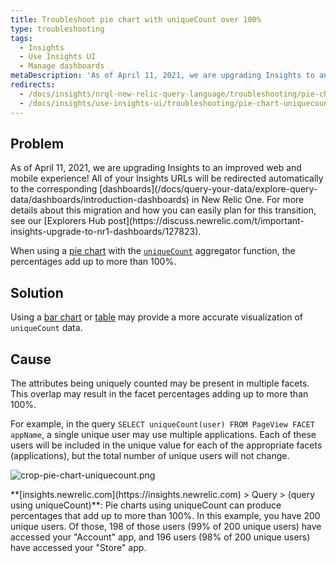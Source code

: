```yaml
---
title: Troubleshoot pie chart with uniqueCount over 100%
type: troubleshooting
tags:
  - Insights
  - Use Insights UI
  - Manage dashboards
metaDescription: 'As of April 11, 2021, we are upgrading Insights to an improved web and mobile experience with New Relic One Dashboards.'
redirects:
  - /docs/insights/nrql-new-relic-query-language/troubleshooting/pie-chart-uniquecount-adds-more-100
  - /docs/insights/use-insights-ui/troubleshooting/pie-chart-uniquecount-adds-more-100
---
```


## Problem

<Callout variant="important">
  As of April 11, 2021, we are upgrading Insights to an improved web and mobile experience! All of your Insights URLs will be redirected automatically to the corresponding [dashboards](/docs/query-your-data/explore-query-data/dashboards/introduction-dashboards) in New Relic One. For more details about this migration and how you can easily plan for this transition, see our [Explorers Hub post](https://discuss.newrelic.com/t/important-insights-upgrade-to-nr1-dashboards/127823).
</Callout>

When using a [pie chart](/docs/insights/using-insights-ui/advanced-ui-tasks/widgets-present-insights-data-different-formats#widget-piechart) with the [`uniqueCount`](/docs/insights/nrql-new-relic-query-language/nrql-resources/nrql-syntax-components-functions#func-uniqueCount) aggregator function, the percentages add up to more than 100%.

## Solution

Using a [bar chart](https://docs.newrelic.com/docs/insights/using-insights-ui/advanced-ui-tasks/widgets-present-insights-data-different-formats#widget-barchart) or [table](https://docs.newrelic.com/docs/insights/using-insights-ui/advanced-ui-tasks/widgets-present-insights-data-different-formats#widget-table) may provide a more accurate visualization of `uniqueCount` data.

## Cause

The attributes being uniquely counted may be present in multiple facets. This overlap may result in the facet percentages adding up to more than 100%.

For example, in the query `SELECT uniqueCount(user) FROM PageView FACET appName`, a single unique user may use multiple applications. Each of these users will be included in the unique value for each of the appropriate facets (applications), but the total number of unique users will not change.

![crop-pie-chart-uniquecount.png](./images/crop-pie-chart-uniquecount.png "crop-pie-chart-uniquecount.png")

<figcaption>
  **[insights.newrelic.com](https://insights.newrelic.com) > Query > (query using uniqueCount)**: Pie charts using uniqueCount can produce percentages that add up to more than 100%. In this example, you have 200 unique users. Of those, 198 of those users (99% of 200 unique users) have accessed your "Account" app, and 196 users (98% of 200 unique users) have accessed your "Store" app.
</figcaption>

